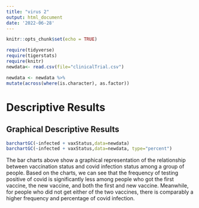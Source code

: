 ```yaml
---
title: "virus 2"
output: html_document
date: '2022-06-28'
---
```


```r
knitr::opts_chunk$set(echo = TRUE)
```

```r
require(tidyverse)
require(tigerstats)
require(knitr)
newdata<- read.csv(file="clinicalTrial.csv")
```

```r
newdata <- newdata %>%
mutate(across(where(is.character), as.factor))
```

# Descriptive Results



## Graphical Descriptive Results

```r
barchartGC(~infected + vaxStatus,data=newdata)
barchartGC(~infected + vaxStatus,data=newdata, type="percent")

```

The bar charts above show a graphical representation of the relationship between vaccination status and covid infection status among a group of people. Based on the charts, we can see that the frequency of testing positive of covid is significantly less among people who got the first vaccine, the new vaccine, and both the first and new vaccine. Meanwhile, for people who did not get either of the two vaccines, there is comparably a higher frequency and percentage of covid infection.  
